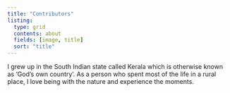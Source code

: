 ```yaml
---
title: "Contributors"
listing:
  type: grid
  contents: about
  fields: [image, title]
  sort: "title"
---
```


I grew up in the South Indian state called Kerala which is otherwise known as 'God's own country'. As a person who spent most of the life in a rural place, I love being with the nature and experience the moments. 